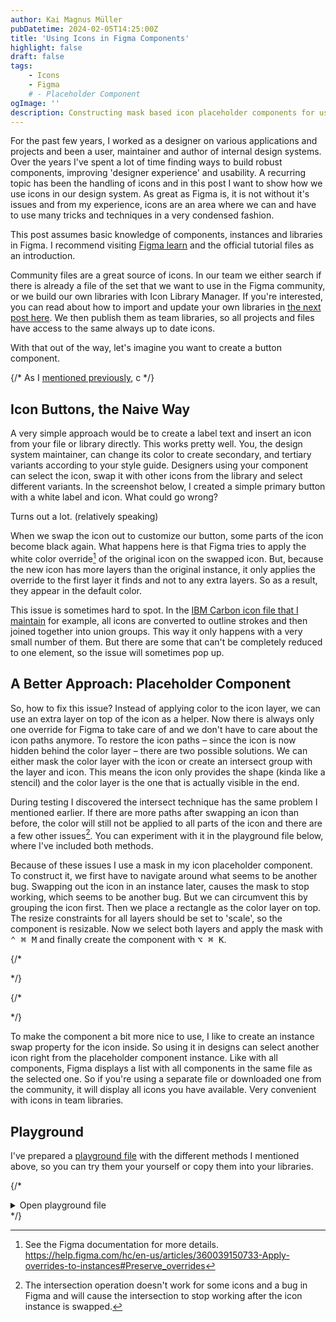 ```yaml
---
author: Kai Magnus Müller
pubDatetime: 2024-02-05T14:25:00Z
title: 'Using Icons in Figma Components'
highlight: false
draft: false
tags:
    - Icons
    - Figma
    # - Placeholder Component
ogImage: ''
description: Constructing mask based icon placeholder components for use in Figma based components and design systems
---
```


For the past few years, I worked as a designer on various applications and projects and been a user, maintainer and author of internal design systems. Over the years I've spent a lot of time finding ways to build robust components, improving 'designer experience' and usability.  A recurring topic has been the handling of icons and in this post I want to show how we use icons in our design system. As great as Figma is, it is not without it's issues and from my experience, icons are an area where we can and have to use many tricks and techniques in a very condensed fashion. 

This post assumes basic knowledge of components, instances and libraries in Figma. I recommend visiting [Figma learn](https://help.figma.com/hc/en-us/categories/360002051613-Getting-Started) and the official tutorial files as an introduction.

Community files are a great source of icons. In our team we either search if there is already a file of the set that we want to use in the Figma community, or we build our own libraries with Icon Library Manager. If you're interested, you can read about how to import and update your own libraries in [the next post here](https://www.kaimagnus.de/articles/building-icon-libraries-with-icon-library-manager). We then publish them as team libraries, so all projects and files have access to the same always up to date icons.

With that out of the way, let's imagine you want to create a button component. 

{/* As I [mentioned previously](https://www.kaimagnus.de/articles/icons-in-figma-part-1), c */}

## Icon Buttons, the Naive Way

A very simple approach would be to create a label text and insert an icon from your file or library directly. This works pretty well. You, the design system maintainer, can change its color to create secondary, and tertiary variants according to your style guide. Designers using your component can select the icon, swap it with other icons from the library and select different variants. In the screenshot below, I created a simple primary button with a white label and icon. What could go wrong?

<Figure
	alt="Icon, label and done is the component. Let's publish…"
	src="https://res.cloudinary.com/dm3a0qioc/image/upload/v1706090267/Figma%20Icons/sample-icon-button_awx2xd.png"
	aspectRatio="16:9"></Figure>

Turns out a lot. (relatively speaking)

When we swap the icon out to customize our button, some parts of the icon become black again. What happens here is that Figma tries to apply the white color override[^1] of the original icon on the swapped icon. But, because the new icon has more layers than the original instance, it only applies the override to the first layer it finds and not to any extra layers. So as a result, they appear in the default color.

<Figure
	alt="Oops, what happened? Seems like some icons reverted back to their original black color."
	src="https://res.cloudinary.com/dm3a0qioc/image/upload/v1706090267/Figma%20Icons/icon-button-with-swapped-instance_ljdhtx.png"
	aspectRatio="16:9"></Figure>


This issue is sometimes hard to spot. In the [IBM Carbon icon file that I maintain](https://www.figma.com/community/file/1141743458996921050/ibm-carbon-icons) for example, all icons are converted to outline strokes and then joined together into union groups. This way it only happens with a very small number of them. But there are some that can't be completely reduced to one element, so the issue will sometimes pop up.

## A Better Approach: Placeholder Component

So, how to fix this issue? Instead of applying color to the icon layer, we can use an extra layer on top of the icon as a helper. Now there is always only one override for Figma to take care of and we don't have to care about the icon paths anymore. To restore the icon paths – since the icon is now hidden behind the color layer – there are two possible solutions. We can either mask the color layer with the icon or create an intersect group with the layer and icon. This means the icon only provides the shape (kinda like a stencil) and the color layer is the one that is actually visible in the end.

During testing I discovered the intersect technique has the same problem I mentioned earlier. If there are more paths after swapping an icon than before, the color will still not be applied to all parts of the icon and there are a few other issues[^2]. You can experiment with it in the playground file below, where I've included both methods.

Because of these issues I use a mask in my icon placeholder component. To construct it, we first have to navigate around what seems to be another bug. Swapping out the icon in an instance later, causes the mask to stop working, which seems to be another bug. But we can circumvent this by grouping the icon first. Then we place a rectangle as the color layer on top. The resize constraints for all layers should be set to 'scale', so the component is resizable. Now we select both layers and apply the mask with <kbd>⌃ ⌘ M</kbd> and finally create the component with <kbd>⌥ ⌘ K</kbd>.

<Figure
	alt="Create a mask based icon component in four steps."
	src="https://res.cloudinary.com/dm3a0qioc/image/upload/v1706090273/Figma%20Icons/icon-placeholder-explosion-steps-3_vhiw4m.jpg"
	aspectRatio="16:9"></Figure>

{/* <Figure
	alt="Create a mask based icon component in four steps."
	src="https://res.cloudinary.com/dm3a0qioc/image/upload/v1706171014/Figma%20Icons/icon-placeholder-explosion_ivxqyh.jpg"
	aspectRatio="16:9"></Figure> */}

{/* <Figure
	alt=""
	src="../src/assets/images/icon-placeholder-comp-layers.png"
	aspectRatio="12:5"></Figure> */}

To make the component a bit more nice to use, I like to create an instance swap property for the icon inside. So using it in designs can select another icon right from the placeholder component instance. Like with all components, Figma displays a list with all components in the same file as the selected one. So if you're using a separate file or downloaded one from the community, it will display all icons you have available. Very convenient with icons in team libraries.

## Playground

I've prepared a [playground file](https://www.figma.com/community/file/1331327712728500688/icon-placeholder-component) with the different methods I mentioned above, so you can try them your yourself or copy them into your libraries. 

{/* <details class="full-width-reset">
<summary>Open playground file</summary>
<iframe style="border: 1px solid rgba(0, 0, 0, 0.1);" width="100%" height="600" src="https://www.figma.com/embed?embed_host=share&url=https%3A%2F%2Fwww.figma.com%2Ffile%2FE5QWm4BnuH7At6UtMJYay9%2FIcon-Button%3Ftype%3Ddesign%26node-id%3D5%253A304%26mode%3Ddesign%26t%3DbPtgjRK0Z68PU2Z2-1" allowfullscreen loading="lazy"></iframe>
</details>
 */}


[^1]: See the Figma documentation for more details. https://help.figma.com/hc/en-us/articles/360039150733-Apply-overrides-to-instances#Preserve_overrides
[^2]: The intersection operation doesn't work for some icons and a bug in Figma and will cause the intersection to stop working after the icon instance is swapped.